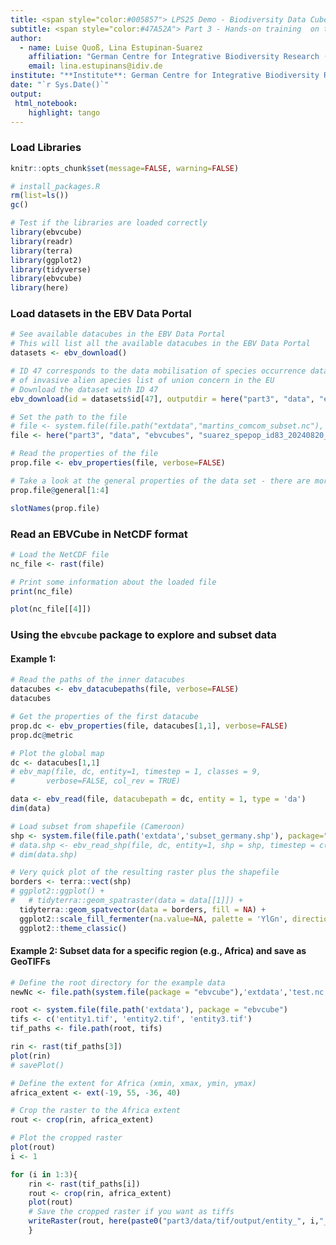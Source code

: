 ```yaml
---
title: <span style="color:#005857"> LPS25 Demo - Biodiversity Data Cubes for Earth Science (22 June, 2025)
subtitle: <span style="color:#47A52A"> Part 3 - Hands-on training  on the `ebvcube` R package <br> Explore and subset dataset examples
author: 
  - name: Luise Quoß, Lina Estupinan-Suarez
    affiliation: "German Centre for Integrative Biodiversity Research (iDiv) Halle-Jena-Leipzig"
    email: lina.estupinans@idiv.de
institute: "**Institute**: German Centre for Integrative Biodiversity Research (iDiv)"
date: "`r Sys.Date()`"
output:
 html_notebook:
    highlight: tango
---
```




### Load Libraries
```r
knitr::opts_chunk$set(message=FALSE, warning=FALSE)
```


```r
# install_packages.R
rm(list=ls())
gc()

# Test if the libraries are loaded correctly
library(ebvcube)
library(readr)
library(terra)
library(ggplot2)
library(tidyverse)
library(ebvcube)
library(here)
```

### Load datasets in the EBV Data Portal
```r
# See available datacubes in the EBV Data Portal
# This will list all the available datacubes in the EBV Data Portal
datasets <- ebv_download()

# ID 47 corresponds to the data mobilisation of species occurrence data at GBIF
# of invasive alien apecies list of union concern in the EU 
# Download the dataset with ID 47
ebv_download(id = datasets$id[47], outputdir = here("part3", "data", "ebvcubes"), verbose=FALSE)

# Set the path to the file
# file <- system.file(file.path("extdata","martins_comcom_subset.nc"), package="ebvcube")
file <- here("part3", "data", "ebvcubes", "suarez_spepop_id83_20240820_v1.nc")

# Read the properties of the file
prop.file <- ebv_properties(file, verbose=FALSE)

# Take a look at the general properties of the data set - there are more properties to discover!
prop.file@general[1:4]

slotNames(prop.file)
```

### Read an EBVCube in NetCDF format
```r
# Load the NetCDF file
nc_file <- rast(file)

# Print some information about the loaded file
print(nc_file)

plot(nc_file[[4]])
```

### Using the `ebvcube` package to explore and subset data

#### Example 1: 
```r
# Read the paths of the inner datacubes
datacubes <- ebv_datacubepaths(file, verbose=FALSE)
datacubes
```

```r
# Get the properties of the first datacube
prop.dc <- ebv_properties(file, datacubes[1,1], verbose=FALSE)
prop.dc@metric
```

```r
# Plot the global map
dc <- datacubes[1,1]
# ebv_map(file, dc, entity=1, timestep = 1, classes = 9,
#       verbose=FALSE, col_rev = TRUE)

data <- ebv_read(file, datacubepath = dc, entity = 1, type = 'da')
dim(data)
```

```r
# Load subset from shapefile (Cameroon)
shp <- system.file(file.path('extdata','subset_germany.shp'), package="ebvcube")
# data.shp <- ebv_read_shp(file, dc, entity=1, shp = shp, timestep = c(1,2,3), verbose=FALSE)
# dim(data.shp)

# Very quick plot of the resulting raster plus the shapefile
borders <- terra::vect(shp)
# ggplot2::ggplot() +
#   # tidyterra::geom_spatraster(data = data[[1]]) +
  tidyterra::geom_spatvector(data = borders, fill = NA) +
  ggplot2::scale_fill_fermenter(na.value=NA, palette = 'YlGn', direction = 1) +
  ggplot2::theme_classic()
```


#### Example 2: Subset data for a specific region (e.g., Africa) and save as GeoTIFFs
```r
# Define the root directory for the example data
newNc <- file.path(system.file(package = "ebvcube"),'extdata','test.nc')

root <- system.file(file.path('extdata'), package = "ebvcube")
tifs <- c('entity1.tif', 'entity2.tif', 'entity3.tif')
tif_paths <- file.path(root, tifs)

rin <- rast(tif_paths[3])
plot(rin)
# savePlot()

# Define the extent for Africa (xmin, xmax, ymin, ymax)
africa_extent <- ext(-19, 55, -36, 40)

# Crop the raster to the Africa extent
rout <- crop(rin, africa_extent)

# Plot the cropped raster
plot(rout)
i <- 1

for (i in 1:3){
    rin <- rast(tif_paths[i])
    rout <- crop(rin, africa_extent)
    plot(rout)
    # Save the cropped raster if you want as tiffs
    writeRaster(rout, here(paste0("part3/data/tif/output/entity_", i,"_v2.tif")), overwrite=TRUE)
    }
```

